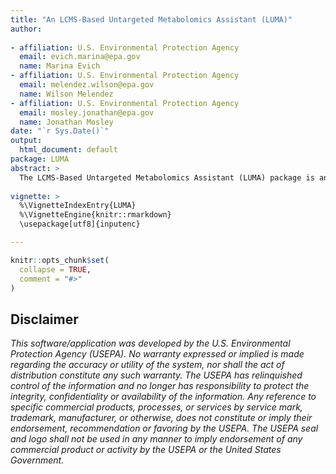 ```yaml
---
title: "An LCMS-Based Untargeted Metabolomics Assistant (LUMA)"
author: 
  
- affiliation: U.S. Environmental Protection Agency
  email: evich.marina@epa.gov
  name: Marina Evich
- affiliation: U.S. Environmental Protection Agency
  email: melendez.wilson@epa.gov
  name: Wilson Melendez
- affiliation: U.S. Environmental Protection Agency
  email: mosley.jonathan@epa.gov
  name: Jonathan Mosley
date: "`r Sys.Date()`"
output: 
  html_document: default
package: LUMA
abstract: >
  The LCMS-Based Untargeted Metabolomics Assistant (LUMA) package is an automated data processing tool, bridging the outputs of XCMS and CAMERA to a comprehensive data matrix in the R environment for discovery-based studies. The intended users of this R package are LC-MS-based untargeted metabolomics practitioners with minimal to advanced experience in the R environment who process raw LC-MS data files in preparation for downstream statistical analysis. The LUMA package performs feature-reduction by minimizing single features which do not pass quality control (QC) checks and can negatively impact downstream analyses. LUMA contains self-contained functions (herein referred to as modules) that allow for rapid, automated workflows to perform these QC steps with minimal user input. Furthermore, to expedite manual data curation for potentially conflicting isotope and ion adduct annotations, data visualization is consolidated to a single graphic per metabolite group. This graphic contains all EIC plots and psSpectra from CAMERA and new correlation matrices and dendrograms for all features attributed to a single metabolite. Final processed metabolite data, containing normalized intensities and user-defined meta-data, can be exported to worksheets which are directly formatted to a number of analytical tools including MetaboAnalyst, while retaining traceability in the R environment.  
    
vignette: >
  %\VignetteIndexEntry{LUMA}
  %\VignetteEngine{knitr::rmarkdown}
  \usepackage[utf8]{inputenc}

---
```


```r
knitr::opts_chunk$set(
  collapse = TRUE,
  comment = "#>"
)
```

## Disclaimer

*This software/application was developed by the U.S. Environmental Protection Agency (USEPA).  No warranty expressed or implied is made regarding the accuracy or utility of the system, nor shall the act of distribution constitute any such warranty.  The USEPA has relinquished control of the information and no longer has responsibility to protect the integrity, confidentiality or availability of the information.  Any reference to specific commercial products, processes, or services by service mark, trademark, manufacturer, or otherwise, does not constitute or imply their endorsement, recommendation or favoring by the USEPA.  The USEPA seal and logo shall not be used in any manner to imply endorsement of any commercial product or activity by the USEPA or the United States Government.*

